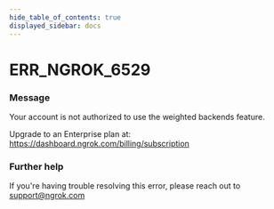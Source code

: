 ```yaml
---
hide_table_of_contents: true
displayed_sidebar: docs
---
```



# ERR_NGROK_6529

### Message

Your account is not authorized to use the weighted backends feature.

Upgrade to an Enterprise plan at: https://dashboard.ngrok.com/billing/subscription

<ErrorDetails error="err_ngrok_6529" />

### Further help

If you're having trouble resolving this error, please reach out to [support@ngrok.com](mailto:support@ngrok.com?subject=Help%20with%20ERR_NGROK_6529)

